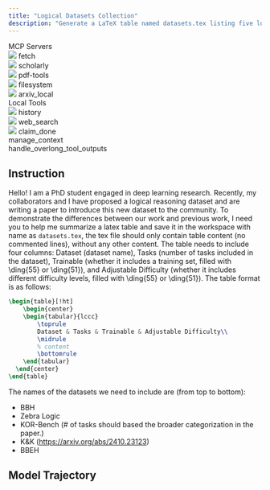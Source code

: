 ```yaml
---
title: "Logical Datasets Collection"
description: "Generate a LaTeX table named datasets.tex listing five logical reasoning datasets with columns for task count, trainable flag, and adjustable difficulty flag."
---
```


<Card>
<div className="tools-container">
<div className="mcp-servers-container">
<div className="mcp-servers-title">
MCP Servers
</div>
<div className="mcp-servers-grid">
<div className="mcp-server-item">
<img src="/icons/fetch.png" style={{height: "20px", width: "20px", margin: 0, padding: 0, display: 'inline-block'}} />
<span className="mcp-server-name">fetch</span>
</div>
<div className="mcp-server-item">
<img src="/icons/scholar.png" style={{height: "20px", width: "20px", margin: 0, padding: 0, display: 'inline-block'}} />
<span className="mcp-server-name">scholarly</span>
</div>
<div className="mcp-server-item">
<img src="/icons/pdf.png" style={{height: "20px", width: "20px", margin: 0, padding: 0, display: 'inline-block'}} />
<span className="mcp-server-name">pdf-tools</span>
</div>
<div className="mcp-server-item">
<img src="/icons/filesystem.png" style={{height: "20px", width: "20px", margin: 0, padding: 0, display: 'inline-block'}} />
<span className="mcp-server-name">filesystem</span>
</div>
<div className="mcp-server-item">
<img src="/icons/arxiv.png" style={{height: "20px", width: "20px", margin: 0, padding: 0, display: 'inline-block'}} />
<span className="mcp-server-name">arxiv_local</span>
</div>
</div>
</div>
<div className="local-tools-container">
<div className="mcp-servers-title">
Local Tools
</div>
<div className="local-tools-grid">
<div className="local-tool-item">
<img src="/icons/history.png" style={{height: "20px", width: "20px", margin: 0, padding: 0, display: 'inline-block'}} />
<span className="local-tool-name">history</span>
</div>
<div className="local-tool-item">
<img src="/icons/google_search.png" style={{height: "20px", width: "20px", margin: 0, padding: 0, display: 'inline-block'}} />
<span className="local-tool-name">web_search</span>
</div>
<div className="local-tool-item">
<img src="/icons/claim_done.png" style={{height: "20px", width: "20px", margin: 0, padding: 0, display: 'inline-block'}} />
<span className="local-tool-name">claim_done</span>
</div>
<div className="local-tool-item">
<Icon icon="bars-progress" size={20} color="#4286f6" />
<span className="local-tool-name">manage_context</span>
</div>
<div className="local-tool-item">
<Icon icon="filter-list" size={20} color="#4286f6" />
<span className="local-tool-name">handle_overlong_tool_outputs</span>
</div>
</div>
</div>
</div>
</Card>








## Instruction

Hello! I am a PhD student engaged in deep learning research. Recently, my collaborators and I have proposed a logical reasoning dataset and are writing a paper to introduce this new dataset to the community. To demonstrate the differences between our work and previous work, I need you to help me summarize a latex table and save it in the workspace with name as `datasets.tex`, the tex file should only contain table content (no commented lines), without any other content. The table needs to include four columns: Dataset (dataset name), Tasks (number of tasks included in the dataset), Trainable (whether it includes a training set, filled with \ding\{55\} or \ding\{51\}), and Adjustable Difficulty (whether it includes different difficulty levels, filled with \ding\{55\} or \ding\{51\}). The table format is as follows:

```tex
\begin{table}[!ht]
    \begin{center}
    \begin{tabular}{lccc}
        \toprule
        Dataset & Tasks & Trainable & Adjustable Difficulty\\
        \midrule
        % content
        \bottomrule
    \end{tabular}
  \end{center}
\end{table}
```

The names of the datasets we need to include are (from top to bottom):
- BBH
- Zebra Logic
- KOR-Bench (# of tasks should based the broader categorization in the paper.)
- K&K (https://arxiv.org/abs/2410.23123)
- BBEH

## Model Trajectory

